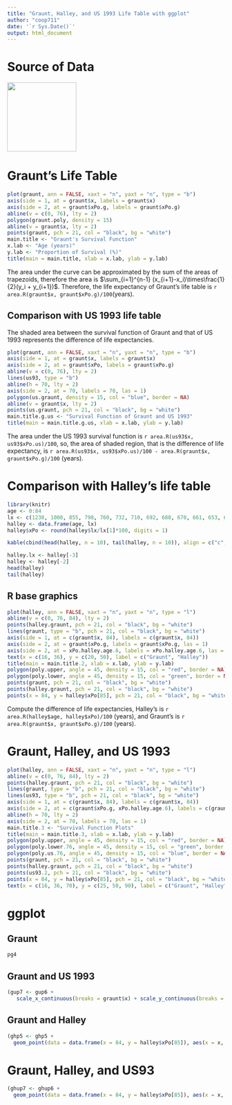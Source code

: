 ```yaml
---
title: "Graunt, Halley, and US 1993 Life Table with ggplot"
author: "coop711"
date: '`r Sys.Date()`'
output: html_document
---
```


# Source of Data

<img src = "../pics/graunt_table.png" width = "160"/>

<!--## Data Input-->
      
# Graunt's Life Table

<!--
```r
rm(list = ls())
graunt <- data.frame(x = c(0, seq(6, 76, by = 10)), xPo.g = c(100, 64, 40, 25, 16, 10, 6, 3, 1))
```

### More data

* US 1993 life table for the same age group

```r
us93 <- data.frame(x = graunt$x, xPo.us = c(100, 99, 99, 98, 97, 95, 92, 84, 70))
```


```r
(graunt.us <- data.frame(graunt, xPo.us = us93$xPo))
```

### Life Expectancy

The basic principle is that the area under the survival function is the life expectancy. 

$X \ge 0$, $X \sim F(x)$ => $X \equiv F^{-1}(U), U \sim U(0,1)$, therefore, 

$E(X) = E\{F^{-1}(U)\} = \int_{0}^{1} F^{-1}(u)du = \int_0^{\infty} 1-F(x) dx = \int_{0}^{\infty} S(x) dx$


### Setting up coordinates for `polygon()` (Clockwise)

```r
(graunt.x <- c(graunt$x, 0))
(graunt.y <- c(graunt$xPo.g, 0))
graunt.poly <- data.frame(x = graunt.x, y = graunt.y)
```
-->

```r
plot(graunt, ann = FALSE, xaxt = "n", yaxt = "n", type = "b")
axis(side = 1, at = graunt$x, labels = graunt$x)
axis(side = 2, at = graunt$xPo.g, labels = graunt$xPo.g)
abline(v = c(0, 76), lty = 2)
polygon(graunt.poly, density = 15)
abline(v = graunt$x, lty = 2)
points(graunt, pch = 21, col = "black", bg = "white")
main.title <- "Graunt's Survival Function"
x.lab <- "Age (years)"
y.lab <- "Proportion of Survival (%)"
title(main = main.title, xlab = x.lab, ylab = y.lab)
```

<!--### Area under the curve-->

<!--
*  `diff()`, `head()`, and `tail()` can be used to write a function to compute the area easily.  

```r
area.R <- function(x, y) {
  sum(diff(x) * (head(y, -1) + tail(y, -1))/2)
  }
```
-->

The area under the curve can be approximated by the sum of the areas of trapezoids, therefore the area is $\sum_{i=1}^{n-1} (x_{i+1}-x_i)\times\frac{1}{2}(y_i + y_{i+1})$. Therefore, the life expectancy of Graunt's life table is 
`r area.R(graunt$x, graunt$xPo.g)/100`(years).


## Comparison with US 1993 life table

The shaded area between the survival function of Graunt and that of US 1993 represents the difference of life expectancies.

<!--
1. Draw Graunt's first with axes, lower and upper limits. Check what happens if you place `abline(...)` right after `plot(...)`.
    
```r
plot(graunt, ann = FALSE, xaxt = "n", yaxt = "n", type = "b")
axis(side = 1, at = graunt$x, labels = graunt$x)
axis(side = 2, at = graunt$xPo, labels = graunt$xPo.g)
abline(v = c(0, 76), lty = 2)
```

2. Add US 1993 survival function

```r
plot(graunt, ann = FALSE, xaxt = "n", yaxt = "n", type = "b")
axis(side = 1, at = graunt$x, labels = graunt$x)
axis(side = 2, at = graunt$xPo, labels = graunt$xPo.g)
abline(v = c(0, 76), lty = 2)
lines(us93, type = "b")
```

3. Actually, US 1993 life table is truncated at the age 76. Specify that point.

```r
plot(graunt, ann = FALSE, xaxt = "n", yaxt = "n", type = "b")
axis(side = 1, at = graunt$x, labels = graunt$x)
axis(side = 2, at = graunt$xPo, labels = graunt$xPo.g)
abline(v = c(0, 76), lty = 2)
lines(us93, type = "b")
abline(h = 70, lty = 2)
```

4. Using `las = 1` to specify 70%.

```r
plot(graunt, ann = FALSE, xaxt = "n", yaxt = "n", type = "b")
axis(side = 1, at = graunt$x, labels = graunt$x)
axis(side = 2, at = graunt$xPo, labels = graunt$xPo.g)
abline(v = c(0, 76), lty = 2)
lines(us93, type = "b")
abline(h = 70, lty = 2)
axis(side = 2, at = 70, labels = 70, las = 1)
```

### Setting coordinates for `polygon()`

```r
us.graunt.x <- c(us93$x, rev(graunt$x))
us.graunt.y <- c(us93$xPo.us, rev(graunt$xPo.g))
us.graunt <- data.frame(x = us.graunt.x, y = us.graunt.y)
```

5. Shading 

What is the effect of `border = NA`, the last line of code?

```r
plot(graunt, ann = FALSE, xaxt = "n", yaxt = "n", type = "b")
axis(side = 1, at = graunt$x, labels = graunt$x)
axis(side = 2, at = graunt$xPo, labels = graunt$xPo.g)
abline(v = c(0, 76), lty = 2)
lines(us93, type = "b")
abline(h = 70, lty = 2)
axis(side = 2, at = 70, labels = 70, las = 1)
polygon(us.graunt, density = 15, col = "blue", border = NA)
points(us.graunt, pch = 21, col = "black", bg = "white")
```

6. Grids

```r
plot(graunt, ann = FALSE, xaxt = "n", yaxt = "n", type = "b")
axis(side = 1, at = graunt$x, labels = graunt$x)
axis(side = 2, at = graunt$xPo, labels = graunt$xPo.g)
abline(v = c(0, 76), lty = 2)
lines(us93, type = "b")
abline(h = 70, lty = 2)
axis(side = 2, at = 70, labels = 70, las = 1)
polygon(us.graunt, density = 15, col = "blue", border = NA)
abline(v = graunt$x, lty = 2)
points(us.graunt, pch = 21, col = "black", bg = "white")
```

7. Title, x-axis and y-axis labels-->

```r
plot(graunt, ann = FALSE, xaxt = "n", yaxt = "n", type = "b")
axis(side = 1, at = graunt$x, labels = graunt$x)
axis(side = 2, at = graunt$xPo, labels = graunt$xPo.g)
abline(v = c(0, 76), lty = 2)
lines(us93, type = "b")
abline(h = 70, lty = 2)
axis(side = 2, at = 70, labels = 70, las = 1)
polygon(us.graunt, density = 15, col = "blue", border = NA)
abline(v = graunt$x, lty = 2)
points(us.graunt, pch = 21, col = "black", bg = "white")
main.title.g.us <- "Survival Function of Graunt and US 1993"
title(main = main.title.g.us, xlab = x.lab, ylab = y.lab)
```

The area under the US 1993 survival function is `r area.R(us93$x, us93$xPo.us)/100`, so, the area of shaded region, that is the difference of life expectancy, is `r area.R(us93$x, us93$xPo.us)/100 - area.R(graunt$x, graunt$xPo.g)/100` (years).

# Comparison with Halley's life table

```r
library(knitr)
age <- 0:84
lx <- c(1238, 1000, 855, 798, 760, 732, 710, 692, 680, 670, 661, 653, 646, 640, 634, 628, 622, 616, 610, 604, 598, 592, 586, 579, 573, 567, 560, 553, 546, 539, 531, 523, 515, 507, 499, 490, 481, 472, 463, 454, 445, 436, 427, 417, 407, 397, 387, 377, 367, 357, 346, 335, 324, 313, 302, 292, 282, 272, 262, 252, 242, 232, 222, 212, 202, 192, 182, 172, 162, 152, 142, 131, 120, 109, 98, 88, 78, 68, 58, 50, 41, 34, 28, 23, 20)
halley <- data.frame(age, lx)
halley$xPo <- round(halley$lx/lx[1]*100, digits = 1)
```

```r
kable(cbind(head(halley, n = 10), tail(halley, n = 10)), align = c("c", "r", "r", "c", "r", "r"), caption = "Halley's Lifetable")
```

```r
halley.lx <- halley[-3]
halley <- halley[-2]
head(halley)
tail(halley)
```

## R base graphics

<!--
To make the comparison easy, plot the points at the same age group of Graunt's,  `r graunt$x`. Step by step approach

1. Halley's survival function first     

```r
plot(halley, ann = FALSE, xaxt = "n", yaxt = "n", type = "l")
```

2. Denote the age at 0, 76, and 84 by vertical dotted lines

```r
plot(halley, ann = FALSE, xaxt = "n", yaxt = "n", type = "l")
abline(v = c(0, 76, 84), lty = 2)
```


3. Mark the points at `r graunt$x` on Halley's survival function.
    
```r
age.graunt <- age %in% graunt$x
plot(halley, ann = FALSE, xaxt = "n", yaxt = "n", type = "l")
abline(v = c(0, 76, 84), lty = 2)
points(xPo[age.graunt] ~ age[age.graunt], data = halley, pch = 21, col = "black", bg = "white")
```

### Using `subset()`

```r
halley.graunt <- subset(halley, age.graunt)
plot(halley, ann = FALSE, xaxt = "n", yaxt = "n", type = "l")
abline(v = c(0, 76, 84), lty = 2)
points(halley.graunt, pch = 21, col = "black", bg = "white")
```

4. Add Graunt's survival function
    
```r
plot(halley, ann = FALSE, xaxt = "n", yaxt = "n", type = "l")
abline(v = c(0, 76, 84), lty = 2)
points(halley.graunt, pch = 21, col = "black", bg = "white")
lines(graunt, type = "b", pch = 21, col = "black", bg = "white")
```

5. x-axis label and y-axis label with `las = 1`. Add Halley's proprtion of survival at `age = 6`.
    
```r
plot(halley, ann = FALSE, xaxt = "n", yaxt = "n", type = "l")
abline(v = c(0, 76, 84), lty = 2)
points(halley.graunt, pch = 21, col = "black", bg = "white")
lines(graunt, type = "b", pch = 21, col = "black", bg = "white")
axis(side = 1, at = c(graunt$x, 84), labels = c(graunt$x, 84))
axis(side = 2, at = graunt$xPo.g, labels = graunt$xPo.g, las = 1)
xPo.halley.age.6 <- halley$xPo[age == 6]
axis(side = 2, at = xPo.halley.age.6, labels = xPo.halley.age.6, las = 1)
```

6. Specify the developers at proper coordinates with `text()`

```r

plot(halley, ann = FALSE, xaxt = "n", yaxt = "n", type = "l")
abline(v = c(0, 76, 84), lty = 2)
points(halley.graunt, pch = 21, col = "black", bg = "white")
lines(graunt, type = "b", pch = 21, col = "black", bg = "white")
axis(side = 1, at = c(graunt$x, 84), labels = c(graunt$x, 84))
axis(side = 2, at = graunt$xPo.g, labels = graunt$xPo.g, las = 1)
axis(side = 2, at = xPo.halley.age.6, labels = xPo.halley.age.6, las = 1)
text(x = c(16, 36), y = c(20, 50), label = c("Graunt", "Halley"))
```

7. Main title, x-axis label, and y-axis label
    
```r
plot(halley, ann = FALSE, xaxt = "n", yaxt = "n", type = "l")
abline(v = c(0, 76, 84), lty = 2)
points(halley.graunt, pch = 21, col = "black", bg = "white")
lines(graunt, type = "b", pch = 21, col = "black", bg = "white")
axis(side = 1, at = c(graunt$x, 84), labels = c(graunt$x, 84))
axis(side = 2, at = graunt$xPo.g, labels = graunt$xPo.g, las = 1)
axis(side = 2, at = xPo.halley.age.6, labels = xPo.halley.age.6, las = 1)
text(x = c(16, 36), y = c(20, 50), label = c("Graunt", "Halley"))
main.title.2 <- "Survival Function of Graunt and Halley"
title(main = main.title.2, xlab = x.lab, ylab = y.lab)
```

## Polygon

Setting the coordinates for `polygon()`. The intersection is found at `x = 10.8, y = 52.8` with `locator(1)` and couple of trial and errors.

* Upper region

```r
poly.1.x <- c(graunt$x[1:2], 10.8, halley$age[11:1])
poly.1.y <- c(graunt$xPo.g[1:2], 52.8, halley$xPo[11:1])
poly.upper <- data.frame(x = poly.1.x, y = poly.1.y)
```

* Lower region

```r
poly.2.x <- c(10.8, halley$age[12:85], graunt$x[9:3])
poly.2.y <- c(52.8, halley$xPo[12:85], graunt$xPo.g[9:3])
poly.lower <- data.frame(x = poly.2.x, y = poly.2.y)
```

8. Shading upper region first 

```r
plot(halley, ann = FALSE, xaxt = "n", yaxt = "n", type = "l")
abline(v = c(0, 76, 84), lty = 2)
points(halley.graunt, pch = 21, col = "black", bg = "white")
lines(graunt, type = "b", pch = 21, col = "black", bg = "white")
axis(side = 1, at = c(graunt$x, 84), labels = c(graunt$x, 84))
axis(side = 2, at = graunt$xPo.g, labels = graunt$xPo.g, las = 1)
axis(side = 2, at = xPo.halley.age.6, labels = xPo.halley.age.6, las = 1)
text(x = c(16, 36), y = c(20, 50), label = c("Graunt", "Halley"))
title(main = main.title.2, xlab = x.lab, ylab = y.lab)
polygon(poly.upper, angle = 45, density = 15, col = "red", border = NA)
```

9. Shading lower region next 

```r
plot(halley, ann = FALSE, xaxt = "n", yaxt = "n", type = "l")
abline(v = c(0, 76, 84), lty = 2)
points(halley.graunt, pch = 21, col = "black", bg = "white")
lines(graunt, type = "b", pch = 21, col = "black", bg = "white")
axis(side = 1, at = c(graunt$x, 84), labels = c(graunt$x, 84))
axis(side = 2, at = graunt$xPo.g, labels = graunt$xPo.g, las = 1)
axis(side = 2, at = xPo.halley.age.6, labels = xPo.halley.age.6, las = 1)
text(x = c(16, 36), y = c(20, 50), label = c("Graunt", "Halley"))
title(main = main.title.2, xlab = x.lab, ylab = y.lab)
polygon(poly.upper, angle = 45, density = 15, col = "red")
polygon(poly.lower, angle = 45, density = 15, col = "green", border = NA)
```

10. Fill the points. Extra points at the 84.
--> 

```r
plot(halley, ann = FALSE, xaxt = "n", yaxt = "n", type = "l")
abline(v = c(0, 76, 84), lty = 2)
points(halley.graunt, pch = 21, col = "black", bg = "white")
lines(graunt, type = "b", pch = 21, col = "black", bg = "white")
axis(side = 1, at = c(graunt$x, 84), labels = c(graunt$x, 84))
axis(side = 2, at = graunt$xPo.g, labels = graunt$xPo.g, las = 1)
axis(side = 2, at = xPo.halley.age.6, labels = xPo.halley.age.6, las = 1)
text(x = c(16, 36), y = c(20, 50), label = c("Graunt", "Halley"))
title(main = main.title.2, xlab = x.lab, ylab = y.lab)
polygon(poly.upper, angle = 45, density = 15, col = "red", border = NA)
polygon(poly.lower, angle = 45, density = 15, col = "green", border = NA)
points(graunt, pch = 21, col = "black", bg = "white")
points(halley.graunt, pch = 21, col = "black", bg = "white")
points(x = 84, y = halley$xPo[85], pch = 21, col = "black", bg = "white")
```

<!--### Life expectancy-->

Compute the difference of life expectancies, Halley's is `r area.R(halley$age, halley$xPo)/100` (years), and Graunt's is `r area.R(graunt$x, graunt$xPo.g)/100` (years).

# Graunt, Halley, and US 1993

<!--Polygon with R Base Plot-->

<!--
### Coordinates 

In order to make the graphs truncated at the age 76, restrict the age of Halley up to 76.

```r
graunt.2 <- graunt
halley.2 <- halley
us93.2 <- us93
names(graunt.2) <- c("x", "Graunt")
names(halley.2) <- c("x", "Halley")
names(us93.2) <- c("x", "US93")
poly.lower.76 <- subset(poly.lower, poly.lower$x <= 76)
poly.3.x <- c(us93.2$x, halley.2$x[85:12], 10.8, graunt.2$x[2:1])
poly.3.y <- c(us93.2$US93, halley.2$Halley[85:12], 52.8, graunt.2$Graunt[2:1])
poly.us <- data.frame(x = poly.3.x, y = poly.3.y)
poly.us.76 <- subset(poly.us, poly.us$x <= 76)
```

### Straight to Polygon
-->

```r
plot(halley, ann = FALSE, xaxt = "n", yaxt = "n", type = "l")
abline(v = c(0, 76, 84), lty = 2)
points(halley.graunt, pch = 21, col = "black", bg = "white")
lines(graunt, type = "b", pch = 21, col = "black", bg = "white")
lines(us93, type = "b", pch = 21, col = "black", bg = "white")
axis(side = 1, at = c(graunt$x, 84), labels = c(graunt$x, 84))
axis(side = 2, at = c(graunt$xPo.g, xPo.halley.age.6), labels = c(graunt$xPo.g, xPo.halley.age.6), las = 1)
abline(h = 70, lty = 2)
axis(side = 2, at = 70, labels = 70, las = 1)
main.title.3 <- "Survival Function Plots"
title(main = main.title.3, xlab = x.lab, ylab = y.lab)
polygon(poly.upper, angle = 45, density = 15, col = "red", border = NA)
polygon(poly.lower.76, angle = 45, density = 15, col = "green", border = NA)
polygon(poly.us.76, angle = 45, density = 15, col = "blue", border = NA)
points(graunt, pch = 21, col = "black", bg = "white")
points(halley.graunt, pch = 21, col = "black", bg = "white")
points(us93.2, pch = 21, col = "black", bg = "white")
points(x = 84, y = halley$xPo[85], pch = 21, col = "black", bg = "white")
text(x = c(16, 36, 70), y = c(25, 50, 90), label = c("Graunt", "Halley", "US93"))
```

# ggplot 

<!--

```r
library(ggplot2)
```

## Data Reshape

Attach `reshape2` package to change wide format to long format

```r
library(reshape2)
```

How `melt()` works

```r
graunt.us.melt <- melt(graunt.us, id.vars = "x", measure.vars = c("xPo.g", "xPo.us"), value.name = "xPo", variable.name = "times")
graunt.us.melt
str(graunt.us.melt)
```

* Change factor levels of `times`

```r
levels(graunt.us.melt$times) <- c("Graunt", "US1993")
str(graunt.us.melt)
```
-->

## Graunt

<!--
## Structure of ggplot

```r
(g1 <- ggplot() + 
  geom_line(data = graunt, aes(x = graunt$x, y = graunt$xPo)))
(g2 <- g1 +
  geom_point(data = graunt, aes(x = graunt$x, y = graunt$xPo), shape = 21, fill = "white"))
(g3 <- g2 +
  theme_bw())
(g4 <- g3 +
   xlab(x.lab) + 
   ylab(y.lab) + 
   ggtitle(main.title) +
   scale_x_continuous(breaks = graunt$x) + 
   scale_y_continuous(breaks = graunt$xPo.g))
(g5 <- g4 +
  geom_vline(xintercept = graunt$x, linetype = "dotted") +
  geom_hline(yintercept = 0, linetype = "dotted"))
(pg4 <- g4 +
  geom_polygon(data = graunt.poly, aes(x = x, y = y), alpha = 0.3, fill = "grey"))
```
-->

```r
pg4
```

## Graunt and US 1993

<!--### Points and Lines

Step by step approach to understand the grammar of ggplot

* We set `ggplot()` to accept varying `data.frame()` and `aes()`in `geom_polygon`

```r
(gu1 <- ggplot() + 
  geom_line(data = graunt.us.melt, aes(x = x, y = xPo, colour = times)))
(gu2 <- gu1 + 
  geom_point(data = graunt.us.melt, aes(x = x, y = xPo, colour = times), shape = 21, fill = "white"))
(gu3 <- gu2 + 
  theme_bw()) 
```

## Polygon 

Reuse `us.graunt` which contains `x = us.graunt.x` and `y = us.graunt.y` for `polygon()`. Note that we start with `gu3`, and also note how to remove default legends.

```r
(gup3 <- gu3 + 
  geom_polygon(data = us.graunt, aes(x = x, y = y), alpha = 0.3, fill = "blue"))
(gup4 <- gup3 + 
  guides(colour = "none"))
```

## Change default annotations

### Points and Lines

1. Change the x-axis and y-axis labels
    
```r
(gu4 <- gu3 + 
   xlab(x.lab) + 
   ylab(y.lab))
```

2. Add main title

```r
(gu4 <- gu3 + 
   xlab(x.lab) + 
   ylab(y.lab) + 
   ggtitle(main.title.g.us))
```

3. Change legend title
    
```r
(gu4 <- gu3 + 
   xlab(x.lab) + 
   ylab(y.lab) + 
   ggtitle(main.title.g.us) +
   labs(colour = "Era"))
```

4. Change legends.
    
```r
(gu4 <- gu3 + 
   xlab(x.lab) + 
   ylab(y.lab) +
   ggtitle(main.title.g.us) +
   labs(colour = "Era") +
   scale_colour_discrete(labels = c("Graunt Era", "US 1993")))
```

5. Place legends inside the plot

```r
(gu5 <- gu4 + 
   theme(legend.position = c(0.8, 0.5)))
```

6. Change x-axis and y-axis tick marks

```r
(gu6 <- gu5 + 
   scale_x_continuous(breaks = graunt$x) + 
   scale_y_continuous(breaks = graunt$xPo.g))
```

## Polygon

Add information to the plot drawn with `polygon()`

1. Start with `gup4`

```r
gup4
```

2. Main title, x-axis and y-axis labels

```r
(gup5 <- gup4 + 
   xlab(x.lab) + 
   ylab(y.lab) +
   ggtitle(main.title.g.us))
```

3. `"Graunt Era"`, `"US 1993"`, `"Difference of Life Expectancies"` at proper positions
    
```r
(gup6 <- gup5 + 
   annotate("text", x = c(20, 40, 70), y = c(20, 60, 90), label = c("Graunt Era", "Difference of\nLife Expectancies", "US 1993"), family = "Helvetica"))
```

4. x-axis and y-axis tick marks-->

```r
(gup7 <- gup6 + 
   scale_x_continuous(breaks = graunt$x) + scale_y_continuous(breaks = graunt$xPo.g))
```

## Graunt and Halley

<!--
### Data Reshaping

Since the observed ages are different, we need final structure of the data frame to be melted. So, create copies of `graunt` and `halley` and extract parts of what we need and give feasible names.  

```r
graunt.halley.melt <- melt(list(graunt.2, halley.2), id.vars = "x", value.name = "xPo", variable.name = "Who")
str(graunt.halley.melt)
graunt.halley.melt <- graunt.halley.melt[-4]
(graunt.halley.melt.g <- subset(graunt.halley.melt, graunt.halley.melt$x %in% graunt$x))
```
 
## Survival Function, Step by Step

```r
(gh1 <- ggplot() + 
  geom_line(data = graunt.halley.melt, aes(x = x, y = xPo, colour = Who)))
(gh2 <- gh1 + 
  geom_point(data = graunt.halley.melt.g, aes(x = x, y = xPo, colour = Who), shape = 21, fill = "white"))
(gh3 <- gh2 + 
  theme_bw() + 
  xlab(x.lab) + 
  ylab(y.lab) + 
  ggtitle(main.title.2))
(gh4 <- gh3 + 
  theme(legend.position = c(0.8, 0.8)) +
  annotate("text", x = c(16, 36), y = c(20, 50), label = c("Graunt", "Halley")) +
  scale_x_continuous(breaks = c(graunt$x, 84)) + 
  scale_y_continuous(breaks = c(graunt$xPo.g, xPo.halley.age.6)))
```

## Polygon

Reuse `poly.upper` data frame and `poly.lower` data frame.

```r
(ghp4 <- gh4 + 
  geom_polygon(data = poly.upper, aes(x = x, y = y), alpha = 0.3, fill = "red"))
(ghp5 <- ghp4 + 
  geom_polygon(data = poly.lower, aes(x = x, y = y), alpha = 0.3, fill = "green"))
```
-->

```r
(ghp5 <- ghp5 +
  geom_point(data = data.frame(x = 84, y = halley$xPo[85]), aes(x = x, y = y),  colour = 3, shape = 21, fill = "white"))
```

# Graunt, Halley, and US93

<!--
## Data Reshape

```r
# us93.2 <- us93
# names(us93.2) <- c("x", "US93")
ghu.melt <- melt(list(graunt.2, halley.2, us93.2), id.vars = "x", value.name = "xPo", variable.name = "Who")
ghu.melt.g <- ghu.melt[ghu.melt$x %in% graunt$x, ]
# main.title.3 <- "Survival Function Plots"
```

## Survival Function Plots with ggplot

```r
(ghu1 <- ggplot() + 
  geom_line(data = ghu.melt, aes(x = x, y = xPo, colour = Who)))
(ghu2 <- ghu1 + 
  geom_point(data = ghu.melt.g, aes(x = x, y = xPo, colour = Who), shape = 21, fill = "white"))
(ghu3 <- ghu2 + 
  theme_bw() + 
  xlab(x.lab) + 
  ylab(y.lab) + 
  ggtitle(main.title.3))
(ghu4 <- ghu3 + 
  theme(legend.position = c(0.2, 0.2)) +
  annotate("text", x = c(36, 36, 70), y = c(25, 50, 90), label = c("Graunt", "Halley", "US93")) +
  scale_x_continuous(breaks = c(graunt$x, 84)) + 
  scale_y_continuous(breaks = c(graunt$xPo.g, xPo.halley.age.6)))
```

## Polygon

```r
(ghup4 <- ghu4 + 
  geom_polygon(data = poly.upper, aes(x = x, y = y), alpha = 0.3, fill = "red"))
(ghup5 <- ghup4 + 
  geom_polygon(data = poly.lower.76, aes(x = x, y = y), alpha = 0.3, fill = "green"))
(ghup6 <- ghup5 +
  geom_polygon(data = poly.us.76, aes(x = x, y = y), alpha = 0.3, fill = "blue"))
```
-->

```r
(ghup7 <- ghup6 +
  geom_point(data = data.frame(x = 84, y = halley$xPo[85]), aes(x = x, y = y),  colour = 3, shape = 21, fill = "white"))
```

<!--
### `dump()` and `source()`coop711

* Check out how to save and retrieve. Use `source()` and `load()` for retrieval.

```r
dump("area.R", file = "area.R")
save.image("graunt_halley_160406.rda")
```
-->